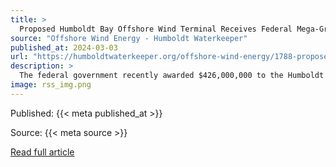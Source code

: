 ```yaml
---
title: >
  Proposed Humboldt Bay Offshore Wind Terminal Receives Federal Mega-Grant, Port Developer Withdraws
source: "Offshore Wind Energy - Humboldt Waterkeeper"
published_at: 2024-03-03
url: "https://humboldtwaterkeeper.org/offshore-wind-energy/1788-proposed-humboldt-bay-offshore-wind-terminal-receives-federal-mega-grant-port-developer-withdrawsthe-federal-government-recently-awarded-426-000-000-to-the-humboldt-bay-harbor-recreation-and-conservation-district-for-the-design-permitting-and-constr-2"
description: >
  The federal government recently awarded $426,000,000 to the Humboldt Bay Harbor, Recreation, and Conservation District for the design, permitting, and construction of an offshore wind Heavy Lift Terminal on the Samoa Peninsula.&nbsp;Left:&nbsp;The site was once part of the former Hammond Lumber Mill. The site will need to be remediated, dock and buildings demolished, and ground elevation raised to accommodate sea level rise.Imagery by Oren Nardi for Humboldt Waterkeeper.
image: rss_img.png
---
```



  Published: {{< meta published_at >}}
  

  Source: {{< meta source >}}
  

  [Read full article]({{< meta url >}}){target='blank'}
  

